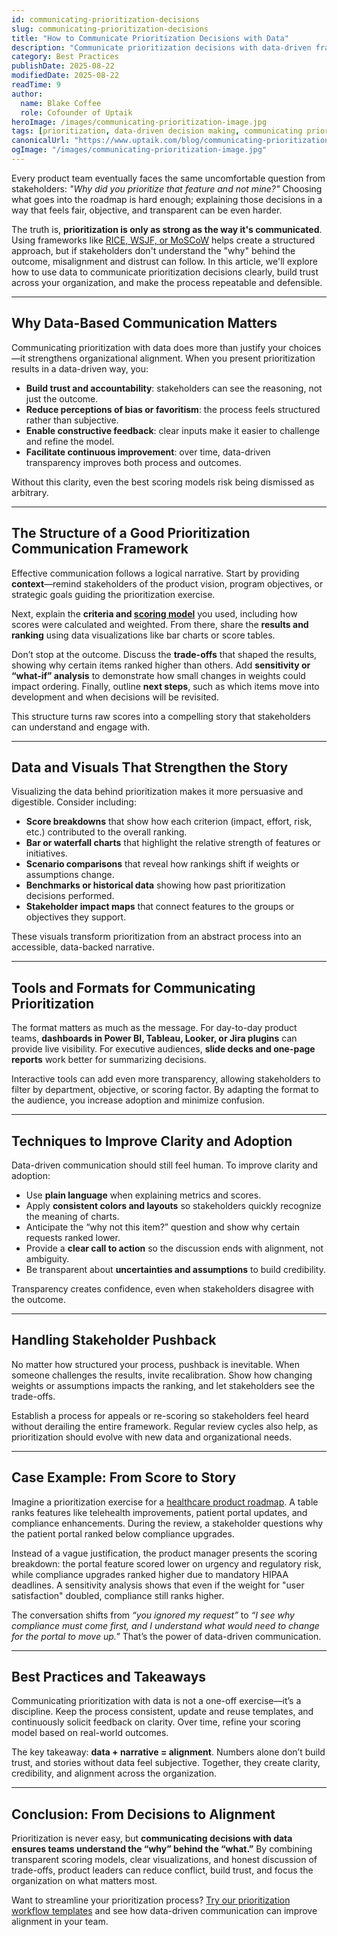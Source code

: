 ```yaml
---
id: communicating-prioritization-decisions
slug: communicating-prioritization-decisions
title: "How to Communicate Prioritization Decisions with Data"
description: "Communicate prioritization decisions with data-driven frameworks and visualizations. Build trust, reduce bias, and align stakeholders effectively."
category: Best Practices
publishDate: 2025-08-22
modifiedDate: 2025-08-22
readTime: 9
author:
  name: Blake Coffee
  role: Cofounder of Uptaik
heroImage: /images/communicating-prioritization-image.jpg
tags: [prioritization, data-driven decision making, communicating prioritization, product management, feature prioritization, stakeholder alignment, scoring models, prioritization frameworks]
canonicalUrl: "https://www.uptaik.com/blog/communicating-prioritization-decisions"
ogImage: "/images/communicating-prioritization-image.jpg"
---
```


Every product team eventually faces the same uncomfortable question from stakeholders: *"Why did you prioritize that feature and not mine?"* Choosing what goes into the roadmap is hard enough; explaining those decisions in a way that feels fair, objective, and transparent can be even harder.  

The truth is, **prioritization is only as strong as the way it's communicated**. Using frameworks like [RICE, WSJF, or MoSCoW](/blog/prioritization-frameworks) helps create a structured approach, but if stakeholders don't understand the "why" behind the outcome, misalignment and distrust can follow. In this article, we'll explore how to use data to communicate prioritization decisions clearly, build trust across your organization, and make the process repeatable and defensible.  

---

## Why Data-Based Communication Matters

Communicating prioritization with data does more than justify your choices—it strengthens organizational alignment. When you present prioritization results in a data-driven way, you:  

- **Build trust and accountability**: stakeholders can see the reasoning, not just the outcome.  
- **Reduce perceptions of bias or favoritism**: the process feels structured rather than subjective.  
- **Enable constructive feedback**: clear inputs make it easier to challenge and refine the model.  
- **Facilitate continuous improvement**: over time, data-driven transparency improves both process and outcomes.  

Without this clarity, even the best scoring models risk being dismissed as arbitrary.  

---

## The Structure of a Good Prioritization Communication Framework

Effective communication follows a logical narrative. Start by providing **context**—remind stakeholders of the product vision, program objectives, or strategic goals guiding the prioritization exercise.  

Next, explain the **criteria and [scoring model](/blog/prioritization-frameworks)** you used, including how scores were calculated and weighted. From there, share the **results and ranking** using data visualizations like bar charts or score tables.  

Don’t stop at the outcome. Discuss the **trade-offs** that shaped the results, showing why certain items ranked higher than others. Add **sensitivity or “what-if” analysis** to demonstrate how small changes in weights could impact ordering. Finally, outline **next steps**, such as which items move into development and when decisions will be revisited.  

This structure turns raw scores into a compelling story that stakeholders can understand and engage with.  

---

## Data and Visuals That Strengthen the Story

Visualizing the data behind prioritization makes it more persuasive and digestible. Consider including:  

- **Score breakdowns** that show how each criterion (impact, effort, risk, etc.) contributed to the overall ranking.  
- **Bar or waterfall charts** that highlight the relative strength of features or initiatives.  
- **Scenario comparisons** that reveal how rankings shift if weights or assumptions change.  
- **Benchmarks or historical data** showing how past prioritization decisions performed.  
- **Stakeholder impact maps** that connect features to the groups or objectives they support.  

These visuals transform prioritization from an abstract process into an accessible, data-backed narrative.  

---

## Tools and Formats for Communicating Prioritization

The format matters as much as the message. For day-to-day product teams, **dashboards in Power BI, Tableau, Looker, or Jira plugins** can provide live visibility. For executive audiences, **slide decks and one-page reports** work better for summarizing decisions.  

Interactive tools can add even more transparency, allowing stakeholders to filter by department, objective, or scoring factor. By adapting the format to the audience, you increase adoption and minimize confusion.  

---

## Techniques to Improve Clarity and Adoption

Data-driven communication should still feel human. To improve clarity and adoption:  

- Use **plain language** when explaining metrics and scores.  
- Apply **consistent colors and layouts** so stakeholders quickly recognize the meaning of charts.  
- Anticipate the “why not this item?” question and show why certain requests ranked lower.  
- Provide a **clear call to action** so the discussion ends with alignment, not ambiguity.  
- Be transparent about **uncertainties and assumptions** to build credibility.  

Transparency creates confidence, even when stakeholders disagree with the outcome.  

---

## Handling Stakeholder Pushback

No matter how structured your process, pushback is inevitable. When someone challenges the results, invite recalibration. Show how changing weights or assumptions impacts the ranking, and let stakeholders see the trade-offs.  

Establish a process for appeals or re-scoring so stakeholders feel heard without derailing the entire framework. Regular review cycles also help, as prioritization should evolve with new data and organizational needs.  

---

## Case Example: From Score to Story

Imagine a prioritization exercise for a [healthcare product roadmap](/blog/healthcare-intake-workflows). A table ranks features like telehealth improvements, patient portal updates, and compliance enhancements. During the review, a stakeholder questions why the patient portal ranked below compliance upgrades.  

Instead of a vague justification, the product manager presents the scoring breakdown: the portal feature scored lower on urgency and regulatory risk, while compliance upgrades ranked higher due to mandatory HIPAA deadlines. A sensitivity analysis shows that even if the weight for "user satisfaction" doubled, compliance still ranks higher.  

The conversation shifts from *“you ignored my request”* to *“I see why compliance must come first, and I understand what would need to change for the portal to move up.”* That’s the power of data-driven communication.  

---

## Best Practices and Takeaways

Communicating prioritization with data is not a one-off exercise—it’s a discipline. Keep the process consistent, update and reuse templates, and continuously solicit feedback on clarity. Over time, refine your scoring model based on real-world outcomes.  

The key takeaway: **data + narrative = alignment**. Numbers alone don’t build trust, and stories without data feel subjective. Together, they create clarity, credibility, and alignment across the organization.  

---

## Conclusion: From Decisions to Alignment

Prioritization is never easy, but **communicating decisions with data ensures teams understand the “why” behind the “what.”** By combining transparent scoring models, clear visualizations, and honest discussion of trade-offs, product leaders can reduce conflict, build trust, and focus the organization on what matters most.  

Want to streamline your prioritization process? [Try our prioritization workflow templates](https://yourdomain.com/contact) and see how data-driven communication can improve alignment in your team.  
